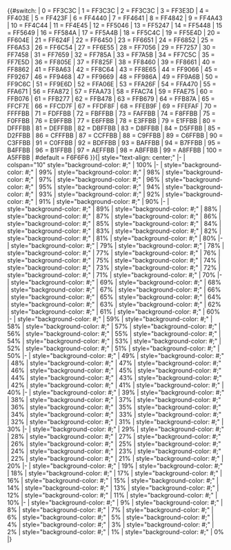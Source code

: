 <includeonly>{{#switch: {{{1|}}}
| 0 = FF3C3C
| 1 = FF3C3C
| 2 = FF3C3C
| 3 = FF3E3D
| 4 = FF403E
| 5 = FF423F
| 6 = FF4440
| 7 = FF4641
| 8 = FF4842
| 9 = FF4A43
| 10 = FF4C44
| 11 = FF4E45
| 12 = FF5046
| 13 = FF5247
| 14 = FF5448
| 15 = FF5649
| 16 = FF584A
| 17 = FF5A4B
| 18 = FF5C4C
| 19 = FF5E4D
| 20 = FF604E
| 21 = FF624F
| 22 = FF6450
| 23 = FF6651
| 24 = FF6852
| 25 = FF6A53
| 26 = FF6C54
| 27 = FF6E55
| 28 = FF7056
| 29 = FF7257
| 30 = FF7458
| 31 = FF7659
| 32 = FF785A
| 33 = FF7A5B
| 34 = FF7C5C
| 35 = FF7E5D
| 36 = FF805E
| 37 = FF825F
| 38 = FF8460
| 39 = FF8661
| 40 = FF8862
| 41 = FF8A63
| 42 = FF8C64
| 43 = FF8E65
| 44 = FF9066
| 45 = FF9267
| 46 = FF9468
| 47 = FF9669
| 48 = FF986A
| 49 = FF9A6B
| 50 = FF9C6C
| 51 = FF9E6D
| 52 = FFA06E
| 53 = FFA26F
| 54 = FFA470
| 55 = FFA671
| 56 = FFA872
| 57 = FFAA73
| 58 = FFAC74
| 59 = FFAE75
| 60 = FFB076
| 61 = FFB277
| 62 = FFB478
| 63 = FFB679
| 64 = FFB87A
| 65 = FFCF7E
| 66 = FFCD7F
| 67 = FFDF8F
| 68 = FFEB9F
| 69 = FFEFAF
| 70 = FFFFBB
| 71 = FDFFBB
| 72 = FBFFBB
| 73 = FAFFBB
| 74 = F8FFBB
| 75 = F0FFBB
| 76 = E9FFBB
| 77 = E6FFBB
| 78 = E3FFBB
| 79 = E1FFBB
| 80 = DFFFBB
| 81 = DEFFBB
| 82 = DBFFBB
| 83 = D8FFBB
| 84 = D5FFBB
| 85 = D2FFBB
| 86 = CFFFBB
| 87 = CCFFBB
| 88 = C9FFBB
| 89 = C6FFBB
| 90 = C3FFBB
| 91 = C0FFBB
| 92 = BDFFBB
| 93 = BAFFBB
| 94 = B7FFBB
| 95 = B4FFBB
| 96 = B1FFBB
| 97 = AEFFBB
| 98 = ABFFBB
| 99 = A8FFBB
| 100 = A5FFBB
| #default = F6F6F6
}}</includeonly><noinclude>{| style="text-align: center;"
|-
| colspan="10" style="background-color: #{{Bureaucrat candidate/expr|100}};" | 100%
|-
| style="background-color: #{{Bureaucrat candidate/expr|99}};" | 99%
| style="background-color: #{{Bureaucrat candidate/expr|98}};" | 98%
| style="background-color: #{{Bureaucrat candidate/expr|97}};" | 97%
| style="background-color: #{{Bureaucrat candidate/expr|96}};" | 96%
| style="background-color: #{{Bureaucrat candidate/expr|95}};" | 95%
| style="background-color: #{{Bureaucrat candidate/expr|94}};" | 94%
| style="background-color: #{{Bureaucrat candidate/expr|93}};" | 93%
| style="background-color: #{{Bureaucrat candidate/expr|92}};" | 92%
| style="background-color: #{{Bureaucrat candidate/expr|91}};" | 91%
| style="background-color: #{{Bureaucrat candidate/expr|90}};" | 90%
|-
| style="background-color: #{{Bureaucrat candidate/expr|89}};" | 89%
| style="background-color: #{{Bureaucrat candidate/expr|88}};" | 88%
| style="background-color: #{{Bureaucrat candidate/expr|87}};" | 87%
| style="background-color: #{{Bureaucrat candidate/expr|86}};" | 86%
| style="background-color: #{{Bureaucrat candidate/expr|85}};" | 85%
| style="background-color: #{{Bureaucrat candidate/expr|84}};" | 84%
| style="background-color: #{{Bureaucrat candidate/expr|83}};" | 83%
| style="background-color: #{{Bureaucrat candidate/expr|82}};" | 82%
| style="background-color: #{{Bureaucrat candidate/expr|81}};" | 81%
| style="background-color: #{{Bureaucrat candidate/expr|80}};" | 80%
|-
| style="background-color: #{{Bureaucrat candidate/expr|79}};" | 79%
| style="background-color: #{{Bureaucrat candidate/expr|78}};" | 78%
| style="background-color: #{{Bureaucrat candidate/expr|77}};" | 77%
| style="background-color: #{{Bureaucrat candidate/expr|76}};" | 76%
| style="background-color: #{{Bureaucrat candidate/expr|75}};" | 75%
| style="background-color: #{{Bureaucrat candidate/expr|74}};" | 74%
| style="background-color: #{{Bureaucrat candidate/expr|73}};" | 73%
| style="background-color: #{{Bureaucrat candidate/expr|72}};" | 72%
| style="background-color: #{{Bureaucrat candidate/expr|71}};" | 71%
| style="background-color: #{{Bureaucrat candidate/expr|70}};" | 70%
|-
| style="background-color: #{{Bureaucrat candidate/expr|69}};" | 69%
| style="background-color: #{{Bureaucrat candidate/expr|68}};" | 68%
| style="background-color: #{{Bureaucrat candidate/expr|67}};" | 67%
| style="background-color: #{{Bureaucrat candidate/expr|66}};" | 66%
| style="background-color: #{{Bureaucrat candidate/expr|65}};" | 65%
| style="background-color: #{{Bureaucrat candidate/expr|64}};" | 64%
| style="background-color: #{{Bureaucrat candidate/expr|63}};" | 63%
| style="background-color: #{{Bureaucrat candidate/expr|62}};" | 62%
| style="background-color: #{{Bureaucrat candidate/expr|61}};" | 61%
| style="background-color: #{{Bureaucrat candidate/expr|60}};" | 60%
|-
| style="background-color: #{{Bureaucrat candidate/expr|59}};" | 59%
| style="background-color: #{{Bureaucrat candidate/expr|58}};" | 58%
| style="background-color: #{{Bureaucrat candidate/expr|57}};" | 57%
| style="background-color: #{{Bureaucrat candidate/expr|56}};" | 56%
| style="background-color: #{{Bureaucrat candidate/expr|55}};" | 55%
| style="background-color: #{{Bureaucrat candidate/expr|54}};" | 54%
| style="background-color: #{{Bureaucrat candidate/expr|53}};" | 53%
| style="background-color: #{{Bureaucrat candidate/expr|52}};" | 52%
| style="background-color: #{{Bureaucrat candidate/expr|51}};" | 51%
| style="background-color: #{{Bureaucrat candidate/expr|50}};" | 50%
|-
| style="background-color: #{{Bureaucrat candidate/expr|49}};" | 49%
| style="background-color: #{{Bureaucrat candidate/expr|48}};" | 48%
| style="background-color: #{{Bureaucrat candidate/expr|47}};" | 47%
| style="background-color: #{{Bureaucrat candidate/expr|46}};" | 46%
| style="background-color: #{{Bureaucrat candidate/expr|45}};" | 45%
| style="background-color: #{{Bureaucrat candidate/expr|44}};" | 44%
| style="background-color: #{{Bureaucrat candidate/expr|43}};" | 43%
| style="background-color: #{{Bureaucrat candidate/expr|42}};" | 42%
| style="background-color: #{{Bureaucrat candidate/expr|41}};" | 41%
| style="background-color: #{{Bureaucrat candidate/expr|40}};" | 40%
|-
| style="background-color: #{{Bureaucrat candidate/expr|39}};" | 39%
| style="background-color: #{{Bureaucrat candidate/expr|38}};" | 38%
| style="background-color: #{{Bureaucrat candidate/expr|37}};" | 37%
| style="background-color: #{{Bureaucrat candidate/expr|36}};" | 36%
| style="background-color: #{{Bureaucrat candidate/expr|35}};" | 35%
| style="background-color: #{{Bureaucrat candidate/expr|34}};" | 34%
| style="background-color: #{{Bureaucrat candidate/expr|33}};" | 33%
| style="background-color: #{{Bureaucrat candidate/expr|32}};" | 32%
| style="background-color: #{{Bureaucrat candidate/expr|31}};" | 31%
| style="background-color: #{{Bureaucrat candidate/expr|30}};" | 30%
|-
| style="background-color: #{{Bureaucrat candidate/expr|29}};" | 29%
| style="background-color: #{{Bureaucrat candidate/expr|28}};" | 28%
| style="background-color: #{{Bureaucrat candidate/expr|27}};" | 27%
| style="background-color: #{{Bureaucrat candidate/expr|26}};" | 26%
| style="background-color: #{{Bureaucrat candidate/expr|25}};" | 25%
| style="background-color: #{{Bureaucrat candidate/expr|24}};" | 24%
| style="background-color: #{{Bureaucrat candidate/expr|23}};" | 23%
| style="background-color: #{{Bureaucrat candidate/expr|22}};" | 22%
| style="background-color: #{{Bureaucrat candidate/expr|21}};" | 21%
| style="background-color: #{{Bureaucrat candidate/expr|20}};" | 20%
|-
| style="background-color: #{{Bureaucrat candidate/expr|19}};" | 19%
| style="background-color: #{{Bureaucrat candidate/expr|18}};" | 18%
| style="background-color: #{{Bureaucrat candidate/expr|17}};" | 17%
| style="background-color: #{{Bureaucrat candidate/expr|16}};" | 16%
| style="background-color: #{{Bureaucrat candidate/expr|15}};" | 15%
| style="background-color: #{{Bureaucrat candidate/expr|14}};" | 14%
| style="background-color: #{{Bureaucrat candidate/expr|13}};" | 13%
| style="background-color: #{{Bureaucrat candidate/expr|12}};" | 12%
| style="background-color: #{{Bureaucrat candidate/expr|11}};" | 11%
| style="background-color: #{{Bureaucrat candidate/expr|10}};" | 10%
|-
| style="background-color: #{{Bureaucrat candidate/expr|9}};" | 9%
| style="background-color: #{{Bureaucrat candidate/expr|8}};" | 8%
| style="background-color: #{{Bureaucrat candidate/expr|7}};" | 7%
| style="background-color: #{{Bureaucrat candidate/expr|6}};" | 6%
| style="background-color: #{{Bureaucrat candidate/expr|5}};" | 5%
| style="background-color: #{{Bureaucrat candidate/expr|4}};" | 4%
| style="background-color: #{{Bureaucrat candidate/expr|3}};" | 3%
| style="background-color: #{{Bureaucrat candidate/expr|2}};" | 2%
| style="background-color: #{{Bureaucrat candidate/expr|1}};" | 1%
| style="background-color: #{{Bureaucrat candidate/expr|0}};" | 0%
|}</noinclude>